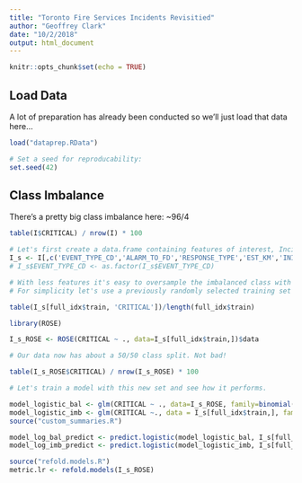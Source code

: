 ```yaml
---
title: "Toronto Fire Services Incidents Revisitied"
author: "Geoffrey Clark"
date: "10/2/2018"
output: html_document
---
```


```r
knitr::opts_chunk$set(echo = TRUE)
```

## Load Data
A lot of preparation has already been conducted so we'll just load that data here...
```r
load("dataprep.RData")

# Set a seed for reproducability:
set.seed(42)
```

## Class Imbalance
There's a pretty big class imbalance here: ~96/4
```r
table(I$CRITICAL) / nrow(I) * 100

# Let's first create a data.frame containing features of interest, Incidents subset:
I_s <- I[,c('EVENT_TYPE_CD','ALARM_TO_FD','RESPONSE_TYPE','EST_KM','INITIAL_UNIT_PERSONNEL','INCIDENT_DAY','INCIDENT_MONTH','INITIAL_CALL_HOUR','INITIAL_CALL_MIN','CRITICAL')]
# I_s$EVENT_TYPE_CD <- as.factor(I_s$EVENT_TYPE_CD)

# With less features it's easy to oversample the imbalanced class with ROSE (Random Over-sampling Examples).
# For simplicity let's use a previously randomly selected training set (training/validation/test = 60/20/20)

table(I_s[full_idx$train, 'CRITICAL'])/length(full_idx$train)

library(ROSE)

I_s_ROSE <- ROSE(CRITICAL ~ ., data=I_s[full_idx$train,])$data

# Our data now has about a 50/50 class split. Not bad!

table(I_s_ROSE$CRITICAL) / nrow(I_s_ROSE) * 100

# Let's train a model with this new set and see how it performs.

model_logistic_bal <- glm(CRITICAL ~ ., data=I_s_ROSE, family=binomial(link="logit"))
model_logistic_imb <- glm(CRITICAL ~., data = I_s[full_idx$train,], family=binomial(link="logit"))
source("custom_summaries.R")

model_log_bal_predict <- predict.logistic(model_logistic_bal, I_s[full_idx$cv,], prob=0.5)
model_log_imb_predict <- predict.logistic(model_logistic_imb, I_s[full_idx$cv,], prob=0.5)

source("refold.models.R")
metric.lr <- refold.models(I_s_ROSE)


```


